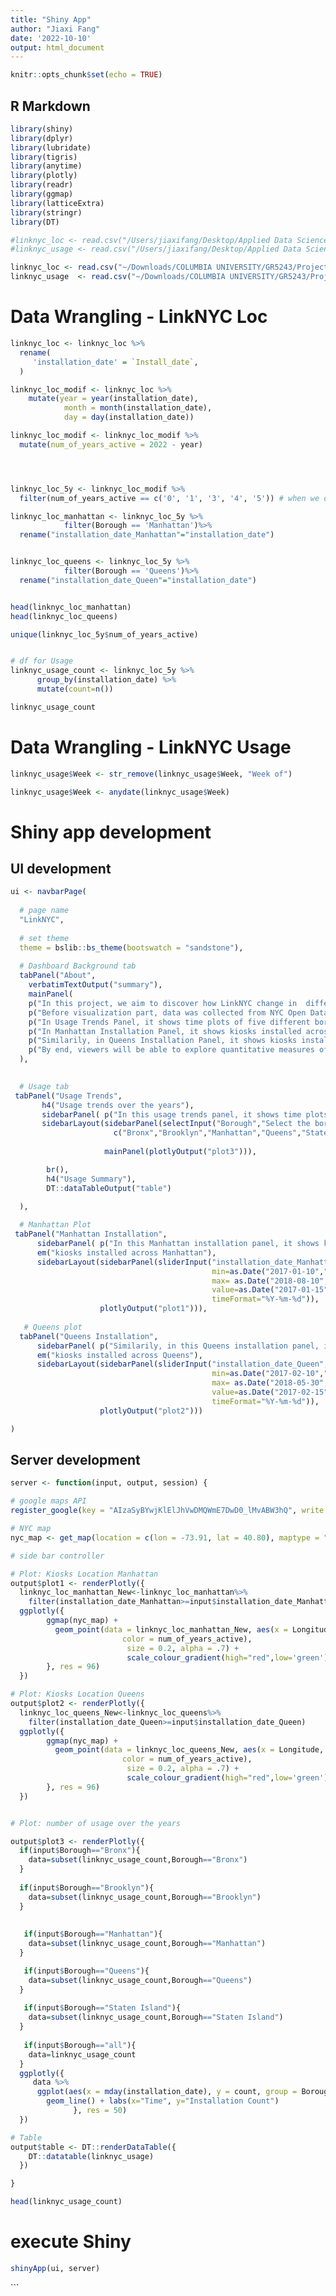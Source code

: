 ```yaml
---
title: "Shiny App"
author: "Jiaxi Fang"
date: '2022-10-10'
output: html_document
---
```


```r
knitr::opts_chunk$set(echo = TRUE)
```

## R Markdown

```r
library(shiny)
library(dplyr)
library(lubridate)
library(tigris)
library(anytime)
library(plotly)
library(readr)
library(ggmap)
library(latticeExtra)
library(stringr)
library(DT)


```

```r
#linknyc_loc <- read.csv("/Users/jiaxifang/Desktop/Applied Data Science/fall2022-project2-group11-fu-1/data/cleaned_location.csv")
#linknyc_usage <- read.csv("/Users/jiaxifang/Desktop/Applied Data Science/fall2022-project2-group11-fu-1/data/cleaned_usage.csv")

linknyc_loc <- read.csv("~/Downloads/COLUMBIA UNIVERSITY/GR5243/Project2/cleaned_location.csv")
linknyc_usage  <- read.csv("~/Downloads/COLUMBIA UNIVERSITY/GR5243/Project2/cleaned_location.csv")
```




# Data Wrangling - LinkNYC Loc
```r
linknyc_loc <- linknyc_loc %>%
  rename(
     'installation_date' = `Install_date`,
  )

linknyc_loc_modif <- linknyc_loc %>% 
    mutate(year = year(installation_date), 
            month = month(installation_date), 
            day = day(installation_date))

linknyc_loc_modif <- linknyc_loc_modif %>%
  mutate(num_of_years_active = 2022 - year)




linknyc_loc_5y <- linknyc_loc_modif %>% 
  filter(num_of_years_active == c('0', '1', '3', '4', '5')) # when we did <= '5', 46 and 50 is included

linknyc_loc_manhattan <- linknyc_loc_5y %>%
            filter(Borough == 'Manhattan')%>%
  rename("installation_date_Manhattan"="installation_date")


linknyc_loc_queens <- linknyc_loc_5y %>%
            filter(Borough == 'Queens')%>%
  rename("installation_date_Queen"="installation_date")


head(linknyc_loc_manhattan)
head(linknyc_loc_queens)

unique(linknyc_loc_5y$num_of_years_active)


# df for Usage
linknyc_usage_count <- linknyc_loc_5y %>%
      group_by(installation_date) %>%
      mutate(count=n())

linknyc_usage_count
```

# Data Wrangling - LinkNYC Usage
```r
linknyc_usage$Week <- str_remove(linknyc_usage$Week, "Week of")

linknyc_usage$Week <- anydate(linknyc_usage$Week)
```


# Shiny app development

## UI development
```r
ui <- navbarPage(
  
  # page name
  "LinkNYC",
                 
  # set theme
  theme = bslib::bs_theme(bootswatch = "sandstone"),    
  
  # Dashboard Background tab
  tabPanel("About",
    verbatimTextOutput("summary"),
    mainPanel(
    p("In this project, we aim to discover how LinkNYC change in  different neighborhood in NYC along time, including pre-pandemic period and during pandemic. Specifically, we look at the usage trend or installation counts over the years in five boroughs of NYC. Also, we map out installation points to take a closer look at the usage density in Manhattan and Queens."),
    p("Before visualization part, data was collected from NYC Open Data website. Data was then cleaned, including checking missing values or outliers, converting datetime, and removing irrelevant columns."),
    p("In Usage Trends Panel, it shows time plots of five different boroughs installation counts from 2016 to 2021, followed by data summary below."),
    p("In Manhattan Installation Panel, it shows kiosks installed across Manhattan in an interactive map, where allows viewers to zoom in or out, panning around, and filtering the installation date."),
    p("Similarily, in Queens Installation Panel, it shows kiosks installed across Queens in an interative map."),
    p("By end, viewers will be able to explore quantitative measures of how the Covid-19 pandemic impacted LinkNYC in NYC."))
  ),

                 
  # Usage tab               
 tabPanel("Usage Trends",
       h4("Usage trends over the years"),
       sidebarPanel( p("In this usage trends panel, it shows time plots of five different boroughs installation counts from 2016 to 2021, followed by data summary below.",style="color:blue")),
       sidebarLayout(sidebarPanel(selectInput("Borough","Select the borough",
                       c("Bronx","Brooklyn","Manhattan","Queens","Staten Island","all"))),
                                   
                     mainPanel(plotlyOutput("plot3"))),

        br(),
        h4("Usage Summary"),
        DT::dataTableOutput("table")

  ),
  
  # Manhattan Plot
 tabPanel("Manhattan Installation",
      sidebarPanel( p("In this Manhattan installation panel, it shows kiosks installed across Manhattan in an interactive map, where allows viewers to zoom in or out, panning around, and filtering the installation date.",style="color:blue")),
      em("kiosks installed across Manhattan"),
      sidebarLayout(sidebarPanel(sliderInput("installation_date_Manhattan", "Installation Date",
                                             min=as.Date("2017-01-10","%Y-%m-%d"),
                                             max= as.Date("2018-08-10","%Y-%m-%d"),
                                             value=as.Date("2017-01-15"),
                                             timeFormat="%Y-%m-%d")),
                    plotlyOutput("plot1"))),
    
   # Queens plot
  tabPanel("Queens Installation",
      sidebarPanel( p("Similarily, in this Queens installation panel, it shows kiosks installed across Queens in an interative map.",style="color:blue")),
      em("kiosks installed across Queens"),
      sidebarLayout(sidebarPanel(sliderInput("installation_date_Queen", "Installation Date",
                                             min=as.Date("2017-02-10","%Y-%m-%d"),
                                             max= as.Date("2018-05-30","%Y-%m-%d"),
                                             value=as.Date("2017-02-15"),
                                             timeFormat="%Y-%m-%d")),
                    plotlyOutput("plot2")))

)

```

## Server development
```r
server <- function(input, output, session) {

# google maps API
register_google(key = "AIzaSyBYwjKlElJhVwDMQWmE7DwD0_lMvABW3hQ", write = TRUE)

# NYC map
nyc_map <- get_map(location = c(lon = -73.91, lat = 40.80), maptype = "terrain", color = 'bw', zoom = 11)

# side bar controller

# Plot: Kiosks Location Manhattan
output$plot1 <- renderPlotly({
  linknyc_loc_manhattan_New<-linknyc_loc_manhattan%>%
    filter(installation_date_Manhattan>=input$installation_date_Manhattan)
  ggplotly({
        ggmap(nyc_map) + 
          geom_point(data = linknyc_loc_manhattan_New, aes(x = Longitude, y = Latitude, 
                         color = num_of_years_active), 
                          size = 0.2, alpha = .7) +
                          scale_colour_gradient(high="red",low='green')
        }, res = 96)
  })

# Plot: Kiosks Location Queens
output$plot2 <- renderPlotly({
  linknyc_loc_queens_New<-linknyc_loc_queens%>%
    filter(installation_date_Queen>=input$installation_date_Queen)
  ggplotly({
        ggmap(nyc_map) + 
          geom_point(data = linknyc_loc_queens_New, aes(x = Longitude, y = Latitude, 
                         color = num_of_years_active), 
                          size = 0.2, alpha = .7) +
                          scale_colour_gradient(high="red",low='green') 
        }, res = 96)
  })


# Plot: number of usage over the years

output$plot3 <- renderPlotly({
  if(input$Borough=="Bronx"){
    data=subset(linknyc_usage_count,Borough=="Bronx")
  }
  
  if(input$Borough=="Brooklyn"){
    data=subset(linknyc_usage_count,Borough=="Brooklyn")
  }
  
  
   if(input$Borough=="Manhattan"){
    data=subset(linknyc_usage_count,Borough=="Manhattan")
  }

   if(input$Borough=="Queens"){
    data=subset(linknyc_usage_count,Borough=="Queens")
  }
  
   if(input$Borough=="Staten Island"){
    data=subset(linknyc_usage_count,Borough=="Staten Island")
  }
  
   if(input$Borough=="all"){
    data=linknyc_usage_count
  }
  ggplotly({
     data %>%
      ggplot(aes(x = mday(installation_date), y = count, group = Borough, color = Borough)) +
        geom_line() + labs(x="Time", y="Installation Count")
              }, res = 50)
  })

# Table
output$table <- DT::renderDataTable({
    DT::datatable(linknyc_usage)
  })

}

head(linknyc_usage_count)
```

# execute Shiny
```r
shinyApp(ui, server)
```
```